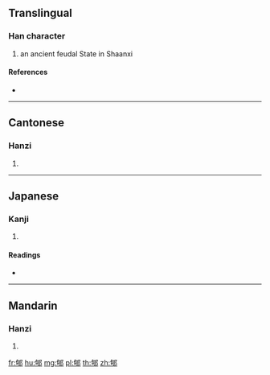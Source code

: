 {{character info/new}}
==Translingual==

===Han character===
{{Han char|rn=163|rad=邑|as=06|sn=9|four=27627|canj=PANL}}

# an ancient feudal State in Shaanxi

====References====
* {{Han ref|kx=1271.050|dkj=39385|dj=1769.230|hdz=63769.030|uh=90C7|ud=37063|bh=D0BD|bd=53437}}

----

==Cantonese==

===Hanzi===
{{yue-hanzi|jyut=|y=seun1}}

# {{defn|lang=yue|sort=邑06}}

----

==Japanese==

===Kanji===
{{ja-kanji|grade=|rs=邑06}}

# {{defn|lang=ja|sort=邑06}}

====Readings====
* {{ja-readings|on=[[しゅん]] (shun), [[かん]] (kan)|kun=|nanori=}}

----

==Mandarin==

===Hanzi===
{{cmn-hanzi|pin=[[xún]] ([[xun2]])|wg=hsün<sup>2</sup>}}

# {{defn|lang=cmn|sort=邑06}}

[[fr:郇]]
[[hu:郇]]
[[mg:郇]]
[[pl:郇]]
[[th:郇]]
[[zh:郇]]